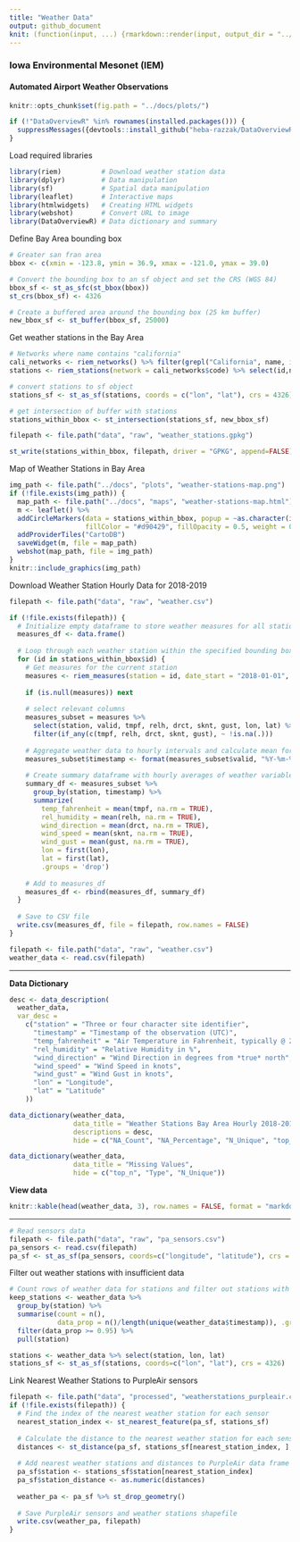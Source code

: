 ```yaml
---
title: "Weather Data"
output: github_document
knit: (function(input, ...) {rmarkdown::render(input, output_dir = "../docs", )})
---
```


### Iowa Environmental Mesonet (IEM)
#### Automated Airport Weather Observations

```r
knitr::opts_chunk$set(fig.path = "../docs/plots/")
```

```r
if (!"DataOverviewR" %in% rownames(installed.packages())) {
  suppressMessages({devtools::install_github("heba-razzak/DataOverviewR")})
}
```

Load required libraries

```r
library(riem)          # Download weather station data
library(dplyr)         # Data manipulation
library(sf)            # Spatial data manipulation
library(leaflet)       # Interactive maps
library(htmlwidgets)   # Creating HTML widgets
library(webshot)       # Convert URL to image
library(DataOverviewR) # Data dictionary and summary
```

Define Bay Area bounding box

```r
# Greater san fran area
bbox <- c(xmin = -123.8, ymin = 36.9, xmax = -121.0, ymax = 39.0)

# Convert the bounding box to an sf object and set the CRS (WGS 84)
bbox_sf <- st_as_sfc(st_bbox(bbox))
st_crs(bbox_sf) <- 4326

# Create a buffered area around the bounding box (25 km buffer)
new_bbox_sf <- st_buffer(bbox_sf, 25000)
```

Get weather stations in the Bay Area

```r
# Networks where name contains "california"
cali_networks <- riem_networks() %>% filter(grepl("California", name, ignore.case = TRUE))
stations <- riem_stations(network = cali_networks$code) %>% select(id,name,elevation,county,lon,lat)

# convert stations to sf object
stations_sf <- st_as_sf(stations, coords = c("lon", "lat"), crs = 4326)

# get intersection of buffer with stations
stations_within_bbox <- st_intersection(stations_sf, new_bbox_sf)

filepath <- file.path("data", "raw", "weather_stations.gpkg") 

st_write(stations_within_bbox, filepath, driver = "GPKG", append=FALSE)
```

Map of Weather Stations in Bay Area

```r
img_path <- file.path("../docs", "plots", "weather-stations-map.png")
if (!file.exists(img_path)) {
  map_path <- file.path("../docs", "maps", "weather-stations-map.html")
  m <- leaflet() %>%
  addCircleMarkers(data = stations_within_bbox, popup = ~as.character(id), label = ~as.character(id),
                   fillColor = "#d90429", fillOpacity = 0.5, weight = 0, radius = 5) %>%
  addProviderTiles("CartoDB")
  saveWidget(m, file = map_path)
  webshot(map_path, file = img_path)
}
knitr::include_graphics(img_path)
```

Download Weather Station Hourly Data for 2018-2019

```r
filepath <- file.path("data", "raw", "weather.csv")

if (!file.exists(filepath)) {
  # Initialize empty dataframe to store weather measures for all stations
  measures_df <- data.frame()
  
  # Loop through each weather station within the specified bounding box
  for (id in stations_within_bbox$id) {
    # Get measures for the current station
    measures <- riem_measures(station = id, date_start = "2018-01-01", date_end = "2019-12-31")
    
    if (is.null(measures)) next
    
    # select relevant columns
    measures_subset = measures %>% 
      select(station, valid, tmpf, relh, drct, sknt, gust, lon, lat) %>%
      filter(if_any(c(tmpf, relh, drct, sknt, gust), ~ !is.na(.)))
    
    # Aggregate weather data to hourly intervals and calculate mean for each variable
    measures_subset$timestamp <- format(measures_subset$valid, "%Y-%m-%d %H:00:00")
    
    # Create summary dataframe with hourly averages of weather variables for each station
    summary_df <- measures_subset %>%
      group_by(station, timestamp) %>%
      summarize(
        temp_fahrenheit = mean(tmpf, na.rm = TRUE),
        rel_humidity = mean(relh, na.rm = TRUE),
        wind_direction = mean(drct, na.rm = TRUE),
        wind_speed = mean(sknt, na.rm = TRUE),
        wind_gust = mean(gust, na.rm = TRUE),
        lon = first(lon),
        lat = first(lat),
        .groups = 'drop')
    
    # Add to measures_df
    measures_df <- rbind(measures_df, summary_df)
  }
  
  # Save to CSV file
  write.csv(measures_df, file = filepath, row.names = FALSE)
}
```

```r
filepath <- file.path("data", "raw", "weather.csv")
weather_data <- read.csv(filepath)
```

---

**Data Dictionary**

```r
desc <- data_description(
  weather_data,
  var_desc = 
    c("station" = "Three or four character site identifier",
      "timestamp" = "Timestamp of the observation (UTC)",
      "temp_fahrenheit" = "Air Temperature in Fahrenheit, typically @ 2 meters",
      "rel_humidity" = "Relative Humidity in %",
      "wind_direction" = "Wind Direction in degrees from *true* north",
      "wind_speed" = "Wind Speed in knots",
      "wind_gust" = "Wind Gust in knots",
      "lon" = "Longitude",
      "lat" = "Latitude"
    ))

data_dictionary(weather_data, 
                data_title = "Weather Stations Bay Area Hourly 2018-2019", 
                descriptions = desc,
                hide = c("NA_Count", "NA_Percentage", "N_Unique", "top_n"))
```

```r
data_dictionary(weather_data, 
                data_title = "Missing Values",
                hide = c("top_n", "Type", "N_Unique"))
```

**View data**

```r
knitr::kable(head(weather_data, 3), row.names = FALSE, format = "markdown")
```

---

```r
# Read sensors data
filepath <- file.path("data", "raw", "pa_sensors.csv")
pa_sensors <- read.csv(filepath)
pa_sf <- st_as_sf(pa_sensors, coords=c("longitude", "latitude"), crs = 4326) %>% select(sensor_index)
```

Filter out weather stations with insufficient data

```r
# Count rows of weather data for stations and filter out stations with < 95% rows
keep_stations <- weather_data %>%
  group_by(station) %>%
  summarise(count = n(),
            data_prop = n()/length(unique(weather_data$timestamp)), .groups = 'drop') %>% 
  filter(data_prop >= 0.95) %>% 
  pull(station)

stations <- weather_data %>% select(station, lon, lat)
stations_sf <- st_as_sf(stations, coords=c("lon", "lat"), crs = 4326)
```

Link Nearest Weather Stations to PurpleAir sensors

```r
filepath <- file.path("data", "processed", "weatherstations_purpleair.csv")
if (!file.exists(filepath)) {
  # Find the index of the nearest weather station for each sensor
  nearest_station_index <- st_nearest_feature(pa_sf, stations_sf)
  
  # Calculate the distance to the nearest weather station for each sensor
  distances <- st_distance(pa_sf, stations_sf[nearest_station_index, ], by_element = TRUE)
  
  # Add nearest weather stations and distances to PurpleAir data frame
  pa_sf$station <- stations_sf$station[nearest_station_index]
  pa_sf$station_distance <- as.numeric(distances)
  
  weather_pa <- pa_sf %>% st_drop_geometry()
  
  # Save PurpleAir sensors and weather stations shapefile
  write.csv(weather_pa, filepath)
}
```
